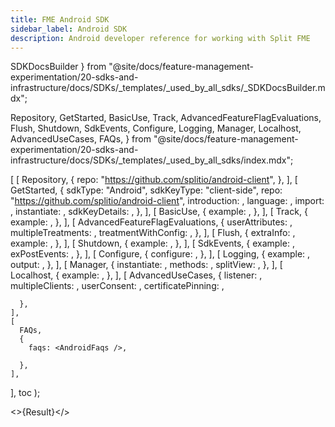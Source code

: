 ```yaml
---
title: FME Android SDK
sidebar_label: Android SDK
description: Android developer reference for working with Split FME
---
```


  SDKDocsBuilder
} from "@site/docs/feature-management-experimentation/20-sdks-and-infrastructure/docs/SDKs/_templates/_used_by_all_sdks/_SDKDocsBuilder.mdx";

  Repository,
  GetStarted,
  BasicUse,
  Track,
  AdvancedFeatureFlagEvaluations,
  Flush,
  Shutdown,
  SdkEvents,
  Configure,
  Logging,
  Manager,
  Localhost,
  AdvancedUseCases,
  FAQs,
} from "@site/docs/feature-management-experimentation/20-sdks-and-infrastructure/docs/SDKs/_templates/_used_by_all_sdks/index.mdx";




  [
    [ 
      Repository, 
      { 
        repo: "https://github.com/splitio/android-client",
      }, 
    ],
    [ 
      GetStarted, 
      {
        sdkType:       "Android",
        sdkKeyType:    "client-side",
        repo:          "https://github.com/splitio/android-client",
        introduction:  <Introduction />,
        language:      <LanguageSupport />,
        import:        <Import />,
        instantiate:   <Instantiate />,
        sdkKeyDetails: <ClientSdkKeyDetails />,
      },
    ],
    [
      BasicUse,
      {
        example: <GetTreatment />,
      },
    ],
    [
      Track,
      {
        example: <TrackMetricEvents />,
      },
    ],
    [
      AdvancedFeatureFlagEvaluations,
      {
        userAttributes:      <UserAttributes />,
        multipleTreatments:  <MultipleTreatments />,
        treatmentWithConfig: <TreatmentWithConfig />,
      },
    ],
    [
      Flush,
      {
        extraInfo: <FlushInfo />,
        example:   <FlushCache />,
      },
    ],
    [
      Shutdown,
      {
        example: <ShutdownFactory />,
      },
    ],
    [
      SdkEvents,
      {
        example:      <SdkEventsSubscribe />,
        exPostEvents: <SdkEventsPost />,
      },
    ],
    [
      Configure,
      {
        configure: <ConfigureSdk />,
      },
    ],
    [
      Logging,
      {
        example: <LoggingDebug />,
        output:  <LoggingOutput />,
      },
    ],
    [
      Manager,
      {
        instantiate: <SdkManagerInstantiate />,
        methods:     <SdkManagerMethods />,
        splitView:   <SdkManagerSplitView />,
      },
    ],
    [
      Localhost,
      {
        example: <LocalhostMode />,
      },
    ],
    [
      AdvancedUseCases,
      {
        listener:           <ImpressionListener />,
        multipleClients:    <MultipleSdkClients />,
        userConsent:        <UserConsent />,
        certificatePinning: <CertificatePinning />,

      },
    ],
    [
      FAQs,
      {
        faqs: <AndroidFaqs />,

      },
    ],
  ],
  toc
);

<>{Result}</>
